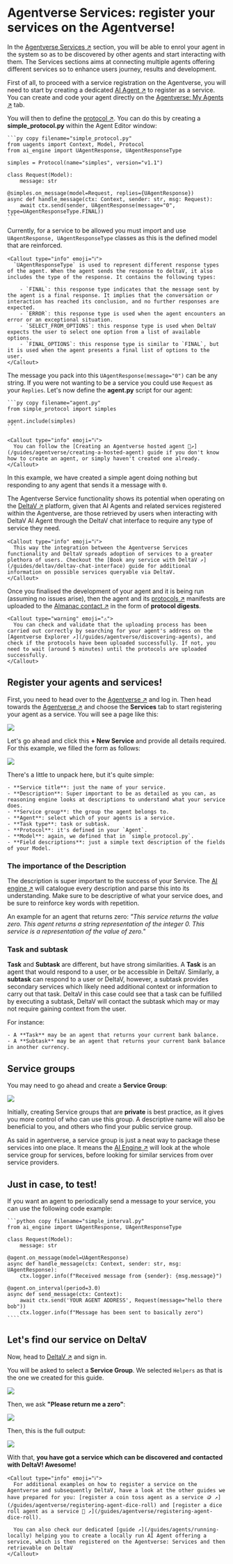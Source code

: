 
# Agentverse Services: register your services on the Agentverse!

In the [Agentverse Services ↗️](https://agentverse.ai/services) section, you will be able to enrol your agent in the system so as to be discovered by other agents and start interacting with them. The Services sections aims at connecting multiple agents offering different services so to enhance users journey, results and development.

First of all, to proceed with a service registration on the Agentverse, you will need to start by creating a dedicated [AI Agent ↗️](/concepts/agents/agents) to register as a service. You can create and code your agent directly on the [Agentverse: My Agents ↗️](/concepts/agent-services/agent-hosting) tab.

You will then to define the [protocol ↗️](/references/uagents/uagents-protocols/agent-protocols). You can do this by creating a **simple_protocol.py** within the Agent Editor window:

    ```py copy filename="simple_protocol.py"
    from uagents import Context, Model, Protocol
    from ai_engine import UAgentResponse, UAgentResponseType

    simples = Protocol(name="simples", version="v1.1")

    class Request(Model):
        message: str

    @simples.on_message(model=Request, replies={UAgentResponse})
    async def handle_message(ctx: Context, sender: str, msg: Request):
        await ctx.send(sender, UAgentResponse(message="0", type=UAgentResponseType.FINAL))
    ```

Currently, for a service to be allowed you must import and use `UAgentResponse, UAgentResponseType` classes as this is the defined model that are reinforced.

    <Callout type="info" emoji="ℹ️">
      `UAgentResponseType` is used to represent different response types of the agent. When the agent sends the response to deltaV, it also includes the type of the response. It contains the following types:

        - `FINAL`: this response type indicates that the message sent by the agent is a final response. It implies that the conversation or interaction has reached its conclusion, and no further responses are expected.
        - `ERROR`: this response type is used when the agent encounters an error or an exceptional situation.
        - `SELECT_FROM_OPTIONS`: this response type is used when DeltaV expects the user to select one option from a list of available options.
        - `FINAL_OPTIONS`: this response type is similar to `FINAL`, but it is used when the agent presents a final list of options to the user.
    </Callout>

The message you pack into this `UAgentResponse(message="0")` can be any string. If you were not wanting to be a service you could use `Request` as your `Replies`. Let's now define the **agent.py** script for our agent:

    ```py copy filename="agent.py"
    from simple_protocol import simples

    agent.include(simples)
    ```

    <Callout type="info" emoji="ℹ️">
      You can follow the [Creating an Agentverse hosted agent 🤖↗️](/guides/agentverse/creating-a-hosted-agent) guide if you don't know how to create an agent, or simply haven't created one already.
    </Callout>

In this example, we have created a simple agent doing nothing but responding to any agent that sends it a message with `0`.

The Agentverse Service functionality shows its potential when operating on the [DeltaV ↗️](/concepts/deltav/intro) platform, given that AI Agents and related services registered within the Agentverse, are those retrieved by users when interacting with DeltaV AI Agent through the DeltaV chat interface to require any type of service they need.

    <Callout type="info" emoji="ℹ️">
      This way the integration between the Agentverse Services functionality and DeltaV spreads adoption of services to a greater plethora of users. Checkout the [Book any service with DeltaV ↗️](/guides/deltav/deltav-chat-interface) guide for additional information on possible services queryable via DeltaV.
    </Callout>

Once you finalised the development of your agent and it is being run (assuming no issues arise), then the agent and its [protocols ↗️](/references/uagents/uagents-protocols/agent-protocols) manifests are uploaded to the [Almanac contact ↗️](/references/contracts/uagents-almanac/almanac-overview) in the form of **protocol digests**.

    <Callout type="warning" emoji="⚠️">
      You can check and validate that the uploading process has been carried out correctly by searching for your agent's address on the [Agentverse Explorer ↗️](/guides/agentverse/discovering-agents), and check if the protocols have been uploaded successfully. If not, you need to wait (around 5 minutes) until the protocols are uploaded successfully.
    </Callout>

## Register your agents and services!

First, you need to head over to the [Agentverse ↗️](https://agentverse.ai/) and log in. Then head towards the [Agentverse ↗️](https://agentverse.ai/) and choose the **Services** tab to start registering your agent as a service. You will see a page like this:

![](../../../src/images/guides/agentverse/click_new_service.png)

Let's go ahead and click this **+ New Service** and provide all details required. For this example, we filled the form as follows:

![](../../../src/images/guides/agentverse/create_service_filled.png)

There's a little to unpack here, but it's quite simple:

    - **Service title**: just the name of your service.
    - **Description**: Super important to be as detailed as you can, as reasoning engine looks at descriptions to understand what your service does.
    - **Service group**: the group the agent belongs to.
    - **Agent**: select which of your agents is a service.
    - **Task type**: task or subtask.
    - **Protocol**: it's defined in your `Agent`.
    - **Model**: again, we defined that in `simple_protocol.py`.
    - **Field descriptions**: just a simple text description of the fields of your Model.

### The importance of the Description

The description is super important to the success of your Service. The [AI engine ↗️](/concepts/ai-engine/ai-engine-intro) will catalogue every description and parse this into its understanding. Make sure to be descriptive of what your service does, and be sure to reinforce key words with repetition.

An example for an agent that returns zero: _"This service returns the value zero. This agent returns a string representation of the integer 0. This service is a representation of the value of zero."_

### Task and subtask

**Task** and **Subtask** are different, but have strong similarities. A **Task** is an agent that would respond to a user, or be accessible in DeltaV. Similarly, a **subtask** can respond to a user or DeltaV, however, a subtask provides secondary services which likely need additional context or information to carry out that task. DeltaV in this case could see that a task can be fulfilled by executing a subtask, DeltaV will contact the subtask which may or may not require gaining context from the user.

For instance:

    - A **Task** may be an agent that returns your current bank balance.
    - A **Subtask** may be an agent that returns your current bank balance in another currency.

## Service groups

You may need to go ahead and create a **Service Group**:

![](../../../src/images/guides/agentverse/service_group.png)

Initially, creating Service groups that are **private** is best practice, as it gives you more control of who can use this group. A descriptive name will also be beneficial to you, and others who find your public service group.

As said in agentverse, a service group is just a neat way to package these services into one place. It means the [AI Engine ↗️](pages/concepts/ai-engine/ai-engine-intro) will look at the whole service group for services, before looking for similar services from over service providers.

## Just in case, to test!

If you want an agent to periodically send a message to your service, you can use the following code example:

    ```python copy filename="simple_interval.py"
    from ai_engine import UAgentResponse, UAgentResponseType

    class Request(Model):
        message: str

    @agent.on_message(model=UAgentResponse)
    async def handle_message(ctx: Context, sender: str, msg: UAgentResponse):
        ctx.logger.info(f"Received message from {sender}: {msg.message}")

    @agent.on_interval(period=3.0)
    async def send_message(ctx: Context):
        await ctx.send('YOUR AGENT ADDRESS', Request(message="hello there bob"))
        ctx.logger.info(f"Message has been sent to basically zero")
    ````

## Let's find our service on DeltaV

Now, head to [DeltaV ↗️](https://deltav.agentverse.ai/) and sign in.

You will be asked to select a **Service Group**. We selected `Helpers` as that is the one we created for this guide.

![](../../../src/images/guides/agentverse/deltav_service_select.png)

Then, we ask **"Please return me a zero"**:

![](../../../src/images/guides/agentverse/deltav_simple_start.png)

Then, this is the full output:

![](../../../src/images/guides/agentverse/deltav_full_zero.png)

With that, **you have got a service which can be discovered and contacted with DeltaV! Awesome!**

    <Callout type="info" emoji="ℹ️">
      For additional examples on how to register a service on the Agentverse and subsequently DeltaV, have a look at the other guides we have prepared for you: [register a coin toss agent as a service 🪙 ↗️](/guides/agentverse/registering-agent-dice-roll) and [register a dice roll agent as a service 🎲 ↗️](/guides/agentverse/registering-agent-dice-roll).

      You can also check our dedicated [guide ↗️](/guides/agents/running-locally) helping you to create a locally run AI Agent offering a service, which is then registered on the Agentverse: Services and then retrievable on DeltaV
    </Callout>
